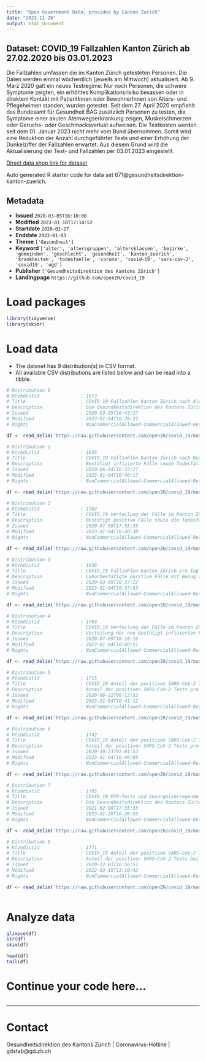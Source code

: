 ```yaml
---
title: "Open Government Data, provided by Canton Zurich"
date: "2023-11-26"
output: html_document
---
```


## Dataset: COVID_19 Fallzahlen Kanton Zürich ab 27.02.2020 bis 03.01.2023

Die Fallzahlen umfassen die im Kanton Zürich getesteten Personen. Die Daten werden einmal wöchentlich (jeweils am Mittwoch) aktualisiert. Ab 9. März 2020 galt ein neues Testregime: Nur noch Personen, die schwere Symptome zeigten, ein erhöhtes Komplikationsrisiko besassen oder in direktem Kontakt mit PatientInnen oder BewohnerInnen von Alters- und Pflegeheimen standen, wurden getestet. Seit dem 27. April 2020 empfiehlt das Bundesamt für Gesundheit BAG zusätzlich Personen zu testen, die Symptome einer akuten Atemwegserkrankung zeigen, Muskelschmerzen oder Geruchs- oder Geschmacksverlust aufweisen. 
Die Testkosten werden seit dem 01. Januar 2023 nicht mehr vom Bund übernommen. Somit wird eine Reduktion der Anzahl durchgeführter Tests und einer Erhöhung der Dunkelziffer der Fallzahlen erwartet. Aus diesem Grund wird die Aktualisierung der Test- und Fallzahlen per 03.01.2023 eingestellt. 

[Direct data shop link for dataset](https://www.zh.ch/de/politik-staat/statistik-daten/datenkatalog.html#/datasets/671@gesundheitsdirektion-kanton-zuerich)

Auto generated R starter code for data set 671@gesundheitsdirektion-kanton-zuerich.

## Metadata

- **Issued** `2020-03-05T16:10:00`
- **Modified** `2023-01-10T17:14:52`
- **Startdate** `2020-02-27`
- **Enddate** `2023-01-03`
- **Theme** `['Gesundheit']`
- **Keyword** `['alter', 'altersgruppen', 'altersklassen', 'bezirke', 'gemeinden', 'geschlecht', 'gesundheit', 'kanton_zuerich', 'krankheiten', 'todesfaelle', 'corona', 'covid-19', 'sars-cov-2', 'covid19', 'ogd']`
- **Publisher** `['Gesundheitsdirektion des Kantons Zürich']`
- **Landingpage** `https://github.com/openZH/covid_19`


# Load packages

```r

library(tidyverse)
library(skimr)

```

# Load data

-   The dataset has 9 distribution(s) in CSV format.
-   All available CSV distributions are listed below and can be read into a tibble.

```r

# Distribution 0
# Ktzhdistid               : 1613
# Title                    : COVID_19 Fallzahlen Kanton Zürich nach Alter und Geschlecht bis 03.01.2023
# Description              : Die Gesundheitsdirektion des Kantons Zürich hat ab dem 27.02.2020 einmal täglich die bestätigt positiven Fälle sowie die Todesfälle mit Angabe des Alters und des Geschlechts veröffentlicht. Ab dem 09.03.2020 galt ein neues Testregime: Nur noch Personen, die schwere Symptome zeigten, ein erhöhtes Komplikationsrisiko besassen oder in direktem Kontakt mit PatientInnen oder BewohnerInnen von Alters- und Pflegeheimen standen, wurden getestet. Ab dem 27.04.2020 empfahl das Bundesamt für Gesundheit BAG zusätzlich auch Personen zu testen, die Symptome einer akuten Atemwegserkrankung zeigen, Muskelschmerzen oder Geruchs- oder Geschmacksverlust aufweisen. Am 08.07.2020 hat die Gesundheitsdirektion des Kantons Zürich die Zeitreihe letztmals aktualisiert; seit 09.07.2020 werden stattdessen einmal wöchentlich alle Fälle pro Kalenderwoche als 10-Jahres-Altersklassen je Geschlecht veröffentlicht (siehe Ressource "COVID_19 Verteilung der Fälle im Kanton Zuerich nach Altersklasse, Geschlecht und Kalenderwoche"). 
# Issued                   : 2020-03-05T16:43:27
# Modified                 : 2023-01-04T10:39:22
# Rights                   : NonCommercialAllowed-CommercialAllowed-ReferenceRequired

df <- read_delim('https://raw.githubusercontent.com/openZH/covid_19/master/fallzahlen_kanton_alter_geschlecht_csv/COVID19_Fallzahlen_Kanton_ZH_alter_geschlecht.csv')

# Distribution 1
# Ktzhdistid               : 1655
# Title                    : COVID_19 Fallzahlen Kanton Zürich nach Bezirk und Kalenderwoche ab 24.02.2020 bis 03.01.2023
# Description              : Bestätigt infizierte Fälle sowie Todesfälle nach Bezirk und Kalenderwoche. Die Daten werden einmal wöchentlich (jeweils am Mittwoch) aktualisiert. Variabeln: 'DistrictId' = Bezirks-ID (BFS-Nummer)*; 'District' = Bezirksname*; 'Population' = Wohnbevölkerung; 'Week' = Kalenderwoche des Befundes ('NewConfCases') / Todesdatums ('NewDeaths'); 'Year' = Jahr des Befundes ('NewConfCases') / Todesdatums ('NewDeaths'); 'NewConfCases' = Neue bestätigte Fälle; 'NewDeaths' = Neue Todesfälle; 'TotalConfCases' = Total der bestätigten Fälle (kumuliert); 'TotalDeaths' = Total der Todesfälle (kumuliert). *Die Fälle werden den Bezirken via Postleitzahl zugeordnet. Eine Minderheit der Postleitzahlen kann nicht eindeutig einem Bezirk zugeordnet werden. Bis zum 26.05.2020 traten 1,3 % der bestätigten Sars-CoV-2 Fälle in Postleitzahlen auf, die in mehreren Bezirken liegen. Postleitzahlgebiete werden daher als Ganzes dem Bezirk zugeordnet, in dem die überwiegende Mehrheit der Bevölkerung lebt. Die Bevölkerungszahl der Bezirke in diesem Datensatz kommt der Kohärenz halber nach dem selben Prinzip zu Stande. Daher weichen die Bevölkerungsdaten der Bezirke in dem Datensatz geringfügig von an anderen Stellen publizierten Zahlen ab. Rund 200 Sars-CoV-2 Fälle können keiner Postleitzahl zugeordnert werden, da bis Anfang April 2020 die Übermittlung des Wohnortes der positiv Getesteten bei Labormeldungen noch nicht zwingend war.
# Issued                   : 2020-06-04T16:33:27
# Modified                 : 2023-01-04T10:40:17
# Rights                   : NonCommercialAllowed-CommercialAllowed-ReferenceRequired

df <- read_delim('https://raw.githubusercontent.com/openZH/covid_19/master/fallzahlen_bezirke/fallzahlen_kanton_ZH_bezirk.csv')

# Distribution 2
# Ktzhdistid               : 1702
# Title                    : COVID_19 Verteilung der Fälle im Kanton Zürich nach Altersklasse, Geschlecht und Kalenderwoche ab 24.02.2020 bis 03.01.2023
# Description              : Bestätigt positive Fälle sowie die Todesfälle pro Kalenderwoche als 10-Jahres-Altersklassen je Geschlecht. Bis 08.07.2020 wurden täglich Einzelfallzahlen mit Alter und Geschlecht veröffentlicht (siehe Ressource "COVID_19 Fallzahlen Kanton Zuerich nach Alter und Geschlecht"). Die Daten werden einmal wöchentlich (jeweils am Mittwoch) aktualisiert. Variabeln: 'AgeYearCat' = 10-Jahres-Altersklasse (0-9 Jahre, 10-19 Jahre, 20-29 Jahre, usw.); 'NewConfCases' = Neue bestätigte Fälle; 'NewDeaths' = Neue Todesfälle.
# Issued                   : 2020-07-09T17:55:35
# Modified                 : 2023-01-04T10:40:38
# Rights                   : NonCommercialAllowed-CommercialAllowed-ReferenceRequired

df <- read_delim('https://raw.githubusercontent.com/openZH/covid_19/master/fallzahlen_kanton_alter_geschlecht_csv/COVID19_Fallzahlen_Kanton_ZH_altersklassen_geschlecht.csv')

# Distribution 3
# Ktzhdistid               : 1626
# Title                    : COVID_19 Fallzahlen Kanton Zürich pro Tag ab 27.02.2020 bis 03.01.2023
# Description              : Laborbestätigte positive Fälle mit Bezug zum Kanton Zürich. Für Variabeln-Definitionen siehe Readme unter "Weitere Informationen". Hinweis: Bei der Variable 'current_quarantined' handelt es sich um die Anzahl Kontaktpersonen, die theoretisch in Quarantäne sein müssten. Personen, die aufgrund eines vollständigen Impfschutzes nicht in Quarantäne müssen, werden nicht subtrahiert. Die Daten werden einmal wöchentlich (jeweils am Mittwoch) aktualisiert.
# Issued                   : 2020-03-09T18:37:22
# Modified                 : 2023-01-04T10:37:53
# Rights                   : NonCommercialAllowed-CommercialAllowed-ReferenceRequired

df <- read_delim('https://raw.githubusercontent.com/openZH/covid_19/master/fallzahlen_kanton_total_csv_v2/COVID19_Fallzahlen_Kanton_ZH_total.csv')

# Distribution 4
# Ktzhdistid               : 1703
# Title                    : COVID_19 Verteilung der Fälle im Kanton Zürich nach Postleitzahl ab 09.07.2020 bis 03.01.2023
# Description              : Verteilung der neu bestätigt infizierten Fälle der jeweils letzten sieben Tage nach Postleitzahl. Postleitzahlen, die auf dem Gebiet des Kantons Zürich weniger als 100 EinwohnerInnen aufweisen, werden aus Gründen des Datenschutzes in der Kategorie 'PLZ_uebrige' zusammengefasst. Bei den Werten handelt es sich nicht um Einzelfallzahlen, sondern um Fallzahlklassen. Variabeln: 'PLZ' = Postleitzahl; 'Population' = EinwohnerInnen mit Hauptwohnsitz; 'NewConfCases_7days' = Neue bestätigte Fälle in den vergangenen sieben Tagen in Kategorien (0-3 Fälle, 4-6 Fälle, 7-9 Fälle, usw.). Die Daten werden einmal wöchentlich (jeweils am Mittwoch) aktualisiert.
# Issued                   : 2020-07-09T18:18:16
# Modified                 : 2023-01-04T10:40:51
# Rights                   : NonCommercialAllowed-CommercialAllowed-ReferenceRequired

df <- read_delim('https://raw.githubusercontent.com/openZH/covid_19/master/fallzahlen_plz/fallzahlen_kanton_ZH_plz.csv')

# Distribution 5
# Ktzhdistid               : 1715
# Title                    : COVID_19 Anteil der positiven SARS-CoV-2 Tests im Kanton Zürich nach Kalenderwoche ab 25.05.2020  bis 03.01.2023
# Description              : Anteil der positiven SARS-CoV-2 Tests pro Kalenderwoche. Variabeln: 'Woche_von' = Beginn der Kalenderwoche (Datum); 'Woche_bis' = Ende der Kalenderwoche (Datum); 'Anzahl_positiv' = Anzahl positiver Tests; 'Anzahl_negativ' = Anzahl negativer Tests; 'Anteil_positiv' = Anteil der positiven Tests an allen Tests. Die Daten werden einmal wöchentlich (jeweils am Mittwoch) aktualisiert.
# Issued                   : 2020-08-22T00:12:32
# Modified                 : 2023-01-04T10:41:12
# Rights                   : NonCommercialAllowed-CommercialAllowed-ReferenceRequired

df <- read_delim('https://raw.githubusercontent.com/openZH/covid_19/master/fallzahlen_kanton_zh/COVID19_Anteil_positiver_Test_pro_KW.csv')

# Distribution 6
# Ktzhdistid               : 1742
# Title                    : COVID_19 Anteil der positiven SARS-CoV-2 Tests im Kanton Zürich nach Altersklasse und Kalenderwoche ab 25.05.2020 bis 03.01.2023
# Description              : Anteil der positiven SARS-CoV-2 Tests pro Kalenderwoche nach Alterskategorien. Variabeln: 'Woche_von' = Beginn der Kalenderwoche (Datum); 'Woche_bis' = Ende der Kalenderwoche (Datum);  'AgeCat'= Alterskategorie; 'Anzahl_positiv' = Anzahl positiver Tests; 'Anzahl_negativ' = Anzahl negativer Tests; 'Anteil_positiv' = Anteil der positiven Tests an allen Tests. Die Daten werden einmal wöchentlich (jeweils am Mittwoch) aktualisiert.
# Issued                   : 2020-10-23T02:01:53
# Modified                 : 2023-01-04T10:40:05
# Rights                   : NonCommercialAllowed-CommercialAllowed-ReferenceRequired

df <- read_delim('https://raw.githubusercontent.com/openZH/covid_19/master/fallzahlen_kanton_zh/COVID19_Anteil_positiver_Test_Alterklassen_pro_KW.csv')

# Distribution 7
# Ktzhdistid               : 1785
# Title                    : COVID_19 PCR-Tests und besorgniserregende Virusmutationen im Kanton Zürich
# Description              : Die Gesundheitsdirektion des Kantons Zürich veröffentlichte ab dem 18.12.2020 bis zum 10.02.2021 wochentags die Anzahl der täglichen positiven PCR-Tests (Spalte: 'new_pcr_pos') und der entdeckten besorgniserregenden Virusmutationen (Spalte: 'new_voc'). Besorgniserregende Virusmutationen ('VOC' = Variant of Concern) lassen sich *nicht* mittels Schnelltests entdecken, jedoch mittels der eingesetzten PCR-Tests. Als besorgniserregend werden Virusmutationen klassifiziert, weil sie u.a. ansteckender als der Wildtyp des Virus sind. Hinweis: Diese Ressource wird ab dem 12.02.2021 nicht weiter aktualisiert, da in der Woche vom 15.02.2021 die Vollständigkeit der Erhebung der verfügbaren Daten analysiert und eine Anpassung des Vorgehens vorgenommen wird, welche VOC getestet werden. Seit dem 19.02.2021 veröffentlicht das BAG wochentags VOC-Daten für alle Kantone ("virusVariants", https://www.covid19.admin.ch/api/data/context).
# Issued                   : 2021-02-08T17:35:33
# Modified                 : 2023-01-10T16:38:55
# Rights                   : NonCommercialAllowed-CommercialAllowed-ReferenceRequired

df <- read_delim('https://raw.githubusercontent.com/openZH/covid_19/master/fallzahlen_kanton_zh/COVID19_VOC_Kanton_ZH.csv')

# Distribution 8
# Ktzhdistid               : 1771
# Title                    : COVID_19 Anteil der positiven SARS-CoV-2 Tests im Kanton Zürich bei Kindern und Jugendlichen nach Altersklasse und Kalenderwoche ab 25.05.2020
# Description              : Anteil der positiven SARS-CoV-2 Tests bei Kindern und Jugendlichen nach Alterskategorien pro Kalenderwoche. Zeitreihe beginnt mit Kalenderwoche 22/2020 (25.-31.05.2020). Die Daten werden einmal wöchentlich (jeweils am Mittwoch) aktualisiert. Variabeln: 'Woche_von' = Beginn der Kalenderwoche (Datum); 'Woche_bis' = Ende der Kalenderwoche (Datum);  'AgeCat'= Alterskategorie (0-3, 4-11, 12-15, 16-19 Jahre); 'Anzahl_positiv' = Anzahl positiver Tests; 'Anzahl_negativ' = Anzahl negativer Tests; 'Anteil_positiv' = Anteil der positiven Tests an allen Tests.
# Issued                   : 2020-12-01T16:56:51
# Modified                 : 2022-03-15T13:10:42
# Rights                   : NonCommercialAllowed-CommercialAllowed-ReferenceRequired

df <- read_delim('https://raw.githubusercontent.com/openZH/covid_19/master/fallzahlen_kanton_zh/COVID19_Anteil_positiver_Test_Kinder_Jugendliche_pro_KW.csv')



```

# Analyze data

```r

glimpse(df)
str(df)
skim(df)

head(df)
tail(df)

```

# Continue your code here...

```r

```

------------------------------------------------------------------------

# Contact

Gesundheitsdirektion des Kantons Zürich | Coronavirus-Hotline | gdstab@gd.zh.ch
